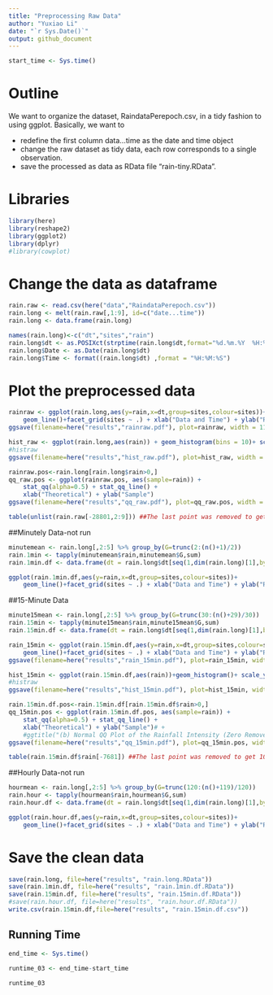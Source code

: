 ```yaml
---
title: "Preprocessing Raw Data"
author: "Yuxiao Li"
date: "`r Sys.Date()`"
output: github_document
---
```


```r
start_time <- Sys.time()
```

# Outline

We want to organize the dataset, RaindataPerepoch.csv,
in a tidy fashion to using ggplot. 
Basically, we want to

* redefine the first column data...time as the date and time object
* change the raw dataset as tidy data, each row corresponds to a single observation.
* save the processed as data as RData
file "rain-tiny.RData".

# Libraries

```r

library(here)
library(reshape2)
library(ggplot2)
library(dplyr)
#library(cowplot)
```

# Change the data as dataframe
```r

rain.raw <- read.csv(here("data","RaindataPerepoch.csv"))
rain.long <- melt(rain.raw[,1:9], id=c("date...time"))
rain.long <- data.frame(rain.long)

names(rain.long)<-c("dt","sites","rain")
rain.long$dt <- as.POSIXct(strptime(rain.long$dt,format="%d.%m.%Y  %H:%M:%S"))
rain.long$Date <- as.Date(rain.long$dt)
rain.long$Time <- format((rain.long$dt) ,format = "%H:%M:%S")
```

# Plot the preprocessed data

```r
rainraw <- ggplot(rain.long,aes(y=rain,x=dt,group=sites,colour=sites))+
    geom_line()+facet_grid(sites ~ .) + xlab("Data and Time") + ylab("Rainfall Amount")
ggsave(filename=here("results","rainraw.pdf"), plot=rainraw, width = 11, height = 9)

```

```r
hist_raw <- ggplot(rain.long,aes(rain)) + geom_histogram(bins = 10)+ scale_y_log10() + xlab("Rainfall Amount") + ylab("Frequency (in log scale)")
#histraw 
ggsave(filename=here("results","hist_raw.pdf"), plot=hist_raw, width = 7, height = 5)
```

```r
rainraw.pos<-rain.long[rain.long$rain>0,]
qq_raw.pos <- ggplot(rainraw.pos, aes(sample=rain)) + 
    stat_qq(alpha=0.5) + stat_qq_line() +
    xlab("Theoretical") + ylab("Sample")
ggsave(filename=here("results","qq_raw.pdf"), plot=qq_raw.pos, width = 7, height = 5)
```

```r
table(unlist(rain.raw[-28801,2:9])) ##The last point was removed to get 10-day data
```



##Minutely Data-not run
```r
minutemean <- rain.long[,2:5] %>% group_by(G=trunc(2:(n()+1)/2))
rain.1min <- tapply(minutemean$rain,minutemean$G,sum)
rain.1min.df <- data.frame(dt = rain.long$dt[seq(1,dim(rain.long)[1],by=2)],sites = rain.long$sites[seq(1,dim(rain.long)[1],by=2)],rain = rain.1min)

ggplot(rain.1min.df,aes(y=rain,x=dt,group=sites,colour=sites))+
    geom_line()+facet_grid(sites ~ .) + xlab("Data and Time") + ylab("Rainfall Amount")
```

##15-Minute Data
```r
minute15mean <- rain.long[,2:5] %>% group_by(G=trunc(30:(n()+29)/30))
rain.15min <- tapply(minute15mean$rain,minute15mean$G,sum)
rain.15min.df <- data.frame(dt = rain.long$dt[seq(1,dim(rain.long)[1],by=30)],sites = rain.long$sites[seq(1,dim(rain.long)[1],by=30)],rain = rain.15min)


```

```r
rain_15min <- ggplot(rain.15min.df,aes(y=rain,x=dt,group=sites,colour=sites))+
    geom_line()+facet_grid(sites ~ .) + xlab("Data and Time") + ylab("Rainfall Amount (Epoch Per Hour)")#+ ggtitle("Eight time series of 15-min rainfall inside the Univeristy of Lausanne")
ggsave(filename=here("results","rain_15min.pdf"), plot=rain_15min, width = 11, height = 9)
```

```r
hist_15min <- ggplot(rain.15min.df,aes(rain))+geom_histogram()+ scale_y_log10() + xlab("Rainfall Amount") + ylab("Frequency (in log scale)")# + ggtitle("(a) Histograms of the Rainfall Data")
#histraw 
ggsave(filename=here("results","hist_15min.pdf"), plot=hist_15min, width = 7, height = 5)
```

```r
rain.15min.df.pos<-rain.15min.df[rain.15min.df$rain>0,]
qq_15min.pos <- ggplot(rain.15min.df.pos, aes(sample=rain)) + 
    stat_qq(alpha=0.5) + stat_qq_line() +
    xlab("Theoretical") + ylab("Sample")# +
    #ggtitle("(b) Normal QQ Plot of the Rainfall Intensity (Zero Removed)")
ggsave(filename=here("results","qq_15min.pdf"), plot=qq_15min.pos, width = 7, height = 5)
```

```r
table(rain.15min.df$rain[-7681]) ##The last point was removed to get 10-day data
```




##Hourly Data-not run
```r
hourmean <- rain.long[,2:5] %>% group_by(G=trunc(120:(n()+119)/120))
rain.hour <- tapply(hourmean$rain,hourmean$G,sum)
rain.hour.df <- data.frame(dt = rain.long$dt[seq(1,dim(rain.long)[1],by=120)],sites = rain.long$sites[seq(1,dim(rain.long)[1],by=120)],rain = rain.hour)

ggplot(rain.hour.df,aes(y=rain,x=dt,group=sites,colour=sites))+
    geom_line()+facet_grid(sites ~ .) + xlab("Data and Time") + ylab("Rainfall Amount")
```

# Save the clean data

```r
save(rain.long, file=here("results", "rain.long.RData"))
save(rain.1min.df, file=here("results", "rain.1min.df.RData"))
save(rain.15min.df, file=here("results", "rain.15min.df.RData"))
#save(rain.hour.df, file=here("results", "rain.hour.df.RData"))
write.csv(rain.15min.df,file=here("results", "rain.15min.df.csv"))
```


## Running Time

```r
end_time <- Sys.time()

runtime_03 <- end_time-start_time

runtime_03
```